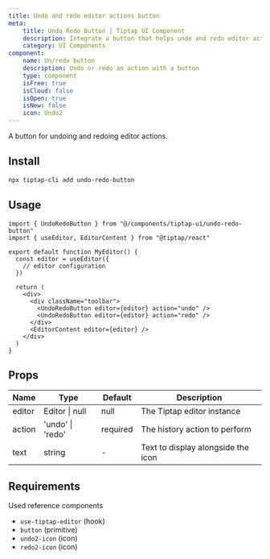 ```yaml
---
title: Undo and redo editor actions button
meta:
    title: Undo Redo Button | Tiptap UI Component
    description: Integrate a button that helps undo and redo editor actions for your Tiptap editor. More in the docs
    category: UI Components
component:
    name: Un/redo button
    description: Undo or redo an action with a button
    type: component
    isFree: true
    isCloud: false
    isOpen: true
    isNew: false
    icon: Undo2
---
```


A button for undoing and redoing editor actions.

<CodeDemo isScrollable isSmall src="https://template.tiptap.dev/preview/tiptap-ui/undo-redo-button" />

## Install

```bash
npx tiptap-cli add undo-redo-button
```

## Usage

```tsx
import { UndoRedoButton } from "@/components/tiptap-ui/undo-redo-button"
import { useEditor, EditorContent } from "@tiptap/react"

export default function MyEditor() {
  const editor = useEditor({
    // editor configuration
  })

  return (
    <div>
      <div className="toolbar">
        <UndoRedoButton editor={editor} action="undo" />
        <UndoRedoButton editor={editor} action="redo" />
      </div>
      <EditorContent editor={editor} />
    </div>
  )
}
```

## Props

| Name   | Type             | Default  | Description                        |
| ------ | ---------------- | -------- | ---------------------------------- |
| editor | Editor \| null   | null     | The Tiptap editor instance         |
| action | 'undo' \| 'redo' | required | The history action to perform      |
| text   | string           | -        | Text to display alongside the icon |

## Requirements

Used reference components

- `use-tiptap-editor` (hook)
- `button` (primitive)
- `undo2-icon` (icon)
- `redo2-icon` (icon)